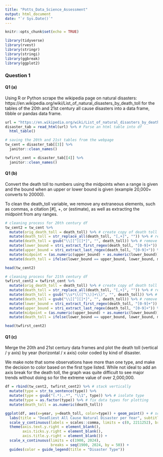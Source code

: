 ```yaml
---
title: "Potts_Data_Science_Assessment"
output: html_document
date: "`r Sys.Date()`"
---
```


```r
knitr::opts_chunk$set(echo = TRUE)

library(tidyverse)
library(rvest)
library(stringr)
library(stringi)
library(ggbreak)
library(ggplot2)
```

### Question 1
#### Q1 (a) 
Using R or Python scrape the wikipedia page on natural disasters: https://en.wikipedia.org/wiki/List_of_natural_disasters_by_death_toll for the tables of the 20th and 21st century all cause disasters into a data frame, tibble or pandas data frame.

```r
url = "https://en.wikipedia.org/wiki/List_of_natural_disasters_by_death_toll" 
disaster_tab = read_html(url) %>% # Parse an html table into df
  html_table()

# saving the 20th and 21st tables from the webpage 
tw_cent = disaster_tab[[3]] %>% 
  janitor::clean_names()

twfirst_cent = disaster_tab[[4]] %>% 
  janitor::clean_names()
```


#### Q1 (b) 
Convert the death toll to numbers using the midpoints when a range is given and the bound when an upper or lower bound is given (example 20,000+ converts to 20000).

To clean the death_toll variable, we remove any extraneous elements, such as commas, a citation [#], +, or (estimate), as well as extracting the midpoint from any ranges.
```r
# cleaning process for 20th century df
tw_cent2 = tw_cent %>% 
  mutate(orig_death_toll = death_toll) %>% # create copy of death toll to check against
  mutate(death_toll = str_replace_all(death_toll, "[,+]", "")) %>% # remove , and +
  mutate(death_toll = gsub("\\[[^][]*]", "", death_toll)) %>% # remove [#]
  mutate(lower_bound = stri_extract_first_regex(death_toll, "[0-9]+")) %>% # separate ranges into upper and lower bounds
  mutate(upper_bound = stri_extract_last_regex(death_toll, "[0-9]+")) %>% 
  mutate(midpoint = (as.numeric(upper_bound) + as.numeric(lower_bound))/2) %>% # calculate midpoint
  mutate(death_toll = ifelse(lower_bound == upper_bound, lower_bound, midpoint)) %>% select(-c("upper_bound", "lower_bound", "midpoint")) # condense clean death_toll into one desired column

head(tw_cent2)

# cleaning process for 21th century df
twfirst_cent2 = twfirst_cent %>% 
  mutate(orig_death_toll = death_toll) %>% # create copy of death toll to check against
  mutate(death_toll = str_replace_all(death_toll, "[,+]", "")) %>% # remove , and +
  mutate(death_toll = gsub("\\s*\\([^\\)]+\\)", "", death_toll)) %>% # remove (estimate)
  mutate(death_toll = gsub("\\[[^][]*]", "", death_toll)) %>% # remove [#]
  mutate(lower_bound = stri_extract_first_regex(death_toll, "[0-9]+")) %>% # separate ranges into upper and lower bounds
  mutate(upper_bound = stri_extract_last_regex(death_toll, "[0-9]+")) %>% 
  mutate(midpoint = (as.numeric(upper_bound) + as.numeric(lower_bound))/2) %>% # calculate midpoint
  mutate(death_toll = ifelse(lower_bound == upper_bound, lower_bound, midpoint)) %>% select(-c("upper_bound", "lower_bound", "midpoint")) # condense clean death_toll into one desired column

head(twfirst_cent2)
```

#### Q1 (c) 
Merge the 20th and 21st century data frames and plot the death toll (vertical / y axis) by year (horizontal / x axis) color coded by kind of disaster.

We make note that some observations have more than one type, and make the decision to color based on the first type listed. While not ideal to add an axis break for the death toll, the graph was quite difficult to see major trends without doing so for the extreme value of over 2,000,000.
```r
df = rbind(tw_cent2, twfirst_cent2) %>% # stack vertically
  mutate(type = str_to_sentence(type)) %>% 
  mutate(type = gsub("(.*),.*", "\\1", type)) %>% # isolate type
  mutate(type = as.factor(type)) %>% # fix data types for plotting
  mutate(death_toll = as.numeric(death_toll))

ggplot(df, aes(x=year, y=death_toll, color=type)) + geom_point() + # scatterplot
  labs(title = "Deadliest All Cause Natural Disaster per Year", subtitle = "(1900-2024)") + xlab("Year") + ylab("Death Toll") + # aesthetics
  scale_y_continuous(labels = scales::comma, limits = c(0, 2211252), breaks = c(0, 100000, 200000, 300000, 400000, 500000, 2211250)) + scale_y_break(c(500000, 2211249), scales = 0.15) +
  theme(axis.text.y.right = element_blank(),
        axis.ticks.y.right = element_blank(),
        axis.title.y.right = element_blank()) + 
  scale_x_continuous(limits = c(1900, 2024), 
                     breaks = seq(1900, 2024, by = 50)) + 
  guides(color = guide_legend(title = "Disaster Type")) 

```

